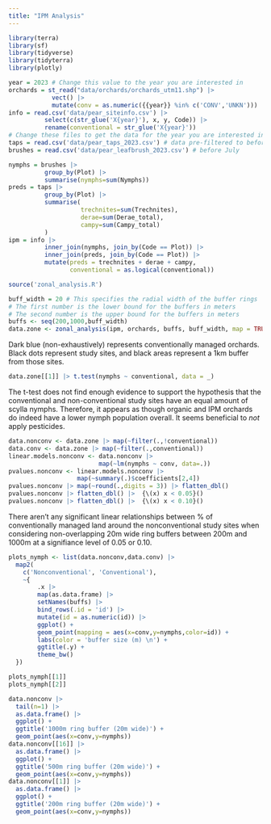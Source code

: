 ```yaml
---
title: "IPM Analysis"
---
```


```r
library(terra)
library(sf)
library(tidyverse)
library(tidyterra)
library(plotly)
```

```r
year = 2023 # Change this value to the year you are interested in
orchards = st_read("data/orchards/orchards_utm11.shp") |>
            vect() |>
            mutate(conv = as.numeric({{year}} %in% c('CONV','UNKN')))
info = read.csv('data/pear_siteinfo.csv') |>
          select(c(str_glue('X{year}'), x, y, Code)) |>
          rename(conventional = str_glue('X{year}'))
# Change these files to get the data for the year you are interested in
taps = read.csv('data/pear_taps_2023.csv') # data pre-filtered to before August
brushes = read.csv('data/pear_leafbrush_2023.csv') # before July
```

```r
nymphs = brushes |>
          group_by(Plot) |>
          summarise(nymphs=sum(Nymphs))
preds = taps |>
          group_by(Plot) |>
          summarise(
                    trechnites=sum(Trechnites),
                    derae=sum(Derae_total),
                    campy=sum(Campy_total)
          )
ipm = info |>
          inner_join(nymphs, join_by(Code == Plot)) |>
          inner_join(preds, join_by(Code == Plot)) |>
          mutate(preds = trechnites + derae + campy,
                 conventional = as.logical(conventional))
```
```r
source('zonal_analysis.R')

buff_width = 20 # This specifies the radial width of the buffer rings
# The first number is the lower bound for the buffers in meters
# The second number is the upper bound for the buffers in meters
buffs <- seq(200,1000,buff_width)
data.zone <- zonal_analysis(ipm, orchards, buffs, buff_width, map = TRUE)
```
  
Dark blue (non-exhaustively) represents conventionally managed orchards. 
Black dots represent study sites, and black areas represent a 1km buffer from those sites.

```r
data.zone[[1]] |> t.test(nymphs ~ conventional, data = _)
```
The t-test does not find enough evidence to support the hypothesis that the conventional and non-conventional
study sites have an equal amount of scylla nymphs. Therefore, it appears as though organic and IPM orchards
do indeed have a lower nymph population overall. It seems beneficial to _not_ apply pesticides.

```r
data.nonconv <- data.zone |> map(~filter(.,!conventional))
data.conv <- data.zone |> map(~filter(.,conventional))
linear.models.nonconv <- data.nonconv |>
                         map(~lm(nymphs ~ conv, data=.))
pvalues.nonconv <- linear.models.nonconv |>
                   map(~summary(.)$coefficients[2,4])
pvalues.nonconv |> map(~round(.,digits = 3)) |> flatten_dbl()
pvalues.nonconv |> flatten_dbl() |>  {\(x) x < 0.05}()
pvalues.nonconv |> flatten_dbl() |>  {\(x) x < 0.10}()
```
There aren't any significant linear relationships between % of conventionally managed land around the nonconventional study sites
when considering non-overlapping 20m wide ring buffers between 200m and 1000m at a signifiance level of 0.05 or 0.10.
```r
plots_nymph <- list(data.nonconv,data.conv) |>
  map2(
    c('Nonconventional', 'Conventional'),
    ~{
        .x |>
        map(as.data.frame) |>
        setNames(buffs) |>
        bind_rows(.id = 'id') |>
        mutate(id = as.numeric(id)) |>
        ggplot() +
        geom_point(mapping = aes(x=conv,y=nymphs,color=id)) +
        labs(color = 'buffer size (m) \n') +
        ggtitle(.y) +
        theme_bw()
  })

plots_nymph[[1]]
plots_nymph[[2]]
```

```r
data.nonconv |>
  tail(n=1) |>
  as.data.frame() |>
  ggplot() +
  ggtitle('1000m ring buffer (20m wide)') +
  geom_point(aes(x=conv,y=nymphs))
data.nonconv[[16]] |>
  as.data.frame() |>
  ggplot() +
  ggtitle('500m ring buffer (20m wide)') +
  geom_point(aes(x=conv,y=nymphs))
data.nonconv[[1]] |>
  as.data.frame() |>
  ggplot() +
  ggtitle('200m ring buffer (20m wide)') +
  geom_point(aes(x=conv,y=nymphs))
```
